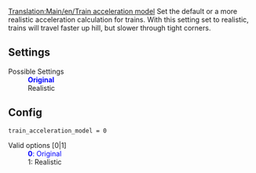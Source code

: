 [[Translation:Main/en/Train acceleration model]]
{{en/-}}{{en/Feature|0.7|align="right"|text=(since 0.7.0)}}
Set the default or a more realistic acceleration calculation for trains. With this setting set to realistic, trains will travel faster up hill, but slower through tight corners.

== Settings ==
;Possible Settings
:<span style="color:blue">'''Original'''</span>
:Realistic

== Config ==

<pre>
train_acceleration_model = 0
</pre>

;Valid options [0|1]
: <span style="color:blue">'''0''': Original</span>
: 1: Realistic